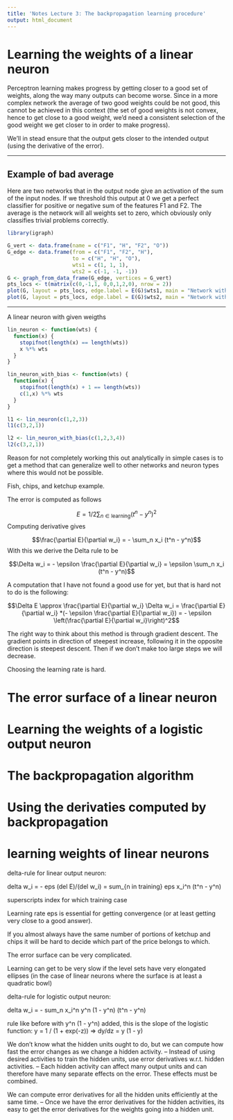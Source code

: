 ```yaml
---
title: 'Notes Lecture 3: The backpropagation learning procedure'
output: html_document
---
```


# Learning the weights of a linear neuron

Perceptron learning makes progress by getting closer to a good set of weights,
along the way many outputs can become worse.  Since in a more complex network the
average of two good weights could be not good, this cannot be achieved in
this context (the set of good weights is not convex, hence to get close to a
good weight, we'd need a consistent selection of the good weight we get closer
to in order to make progress).

We'll in stead ensure that the output gets closer to the intended output (using
the derivative of the error).

--------------

## Example of bad average

Here are two networks that in the output node give an activation of the sum
of the input nodes.  If we threshold this output at 0 we get a perfect
classifier for positive or negative sum of the features F1 and F2.  The
average is the network will all weights set to zero, which obviously only
classifies trivial problems correctly.

```r
library(igraph)

G_vert <- data.frame(name = c("F1", "H", "F2", "O"))
G_edge <- data.frame(from = c("F1", "F2", "H"),
                     to = c("H", "H", "O"),
                     wts1 = c(1, 1, 1),
                     wts2 = c(-1, -1, -1))
G <- graph_from_data_frame(G_edge, vertices = G_vert)
pts_locs <- t(matrix(c(0,-1,1, 0,0,1,2,0), nrow = 2))
plot(G, layout = pts_locs, edge.label = E(G)$wts1, main = "Network with 1")
plot(G, layout = pts_locs, edge.label = E(G)$wts2, main = "Network with -1")
```

------------------------------

A linear neuron with given weigths

```r
lin_neuron <- function(wts) {
  function(x) {
    stopifnot(length(x) == length(wts))
    x %*% wts
  }
}

lin_neuron_with_bias <- function(wts) {
  function(x) {
    stopifnot(length(x) + 1 == length(wts))
    c(1,x) %*% wts
  }
}

l1 <- lin_neuron(c(1,2,3))
l1(c(3,2,1))

l2 <- lin_neuron_with_bias(c(1,2,3,4))
l2(c(3,2,1))
```

Reason for not completely working this out analytically in simple cases is
to get a method that can generalize well to other networks and neuron types
where this would not be possible.

Fish, chips, and ketchup example.

The error is computed as follows

   $$E = 1/2 \sum_{n \in \text{learning}} (t^n - y^n)^2$$
Computing derivative gives

   $$\frac{\partial E}{\partial w_i} = - \sum_n x_i (t^n - y^n)$$
With this we derive the Delta rule to be

  $$\Delta w_i = - \epsilon \frac{\partial E}{\partial w_i}
               = \epsilon \sum_n x_i (t^n - y^n)$$

A computation that I have not found a good use for yet, but that is hard not
to do is the following:

  $$\Delta E \approx  \frac{\partial E}{\partial w_i} \Delta w_i
            = \frac{\partial E}{\partial w_i} *(- \epsilon \frac{\partial E}{\partial w_i})
            = - \epsilon \left(\frac{\partial E}{\partial w_i}\right)^2$$

The right way to think about this method is through gradient descent.  The
gradient points in direction of steepest increase, following it in the
opposite direction is steepest descent.  Then if we don't make too large steps
we will decrease.

Choosing the learning rate is hard.

# The error surface of a linear neuron

# Learning the weights of a logistic output neuron

# The backpropagation algorithm

# Using the derivaties computed by backpropagation


# learning weights of linear neurons



delta-rule for linear output neuron:

  delta w_i = - eps (del E)/(del w_i)
            = sum_{n in training} eps x_i^n (t^n - y^n)

  superscripts index for which training case

Learning rate eps is essential for getting convergence (or at least getting
  very close to a good answer).

If you almost always have the same number of portions of ketchup and chips
it will be hard to decide which part of the price belongs to which.

The error surface can be very complicated.

Learning can get to be very slow if the level sets have very elongated ellipses
(in the case of linear neurons where the surface is at least a quadratic bowl)

delta-rule for logistic output neuron:

  delta w_i = - sum_n x_i^n y^n (1 - y^n) (t^n - y^n)

  rule like before with y^n (1 - y^n) added, this is the slope of the logistic
  function:
  y = 1 / (1 + exp(-z))  => dy/dz = y (1 - y)

We don’t know what the hidden units ought to do, but we can compute how fast
the error changes as we change a hidden activity.
–  Instead of using desired activities to train the hidden units, use error
   derivatives w.r.t. hidden activities.
–  Each hidden activity can affect many output units and can therefore have
   many separate effects on the error. These effects must be combined.

We can compute error derivatives for all the hidden units efficiently at the
same time.
–  Once we have the error derivatives for the hidden activities, its easy to get
   the error derivatives for the weights going into a hidden unit.
